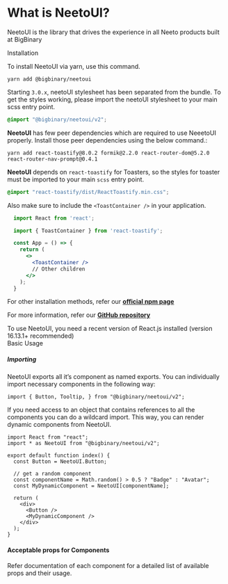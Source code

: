 
<Meta title="Introduction" />

<style>{`
  .subheading {
    --mediumdark: '#999999';
    font-weight: 900;
    font-size: 13px;
    color: #999;
    letter-spacing: 2px;
    line-height: 24px;
    text-transform: uppercase;
    margin-bottom: 12px;
    margin-top: 40px;
  }

  .tip {
    display: inline-block;
    border-radius: 1em;
    font-size: 11px;
    line-height: 12px;
    font-weight: 700;
    background: #2f3941;
    color: #fff;
    padding: 4px 12px;
    margin-right: 10px;
    vertical-align: top;
  }

  .tip-wrapper {
    font-size: 13px;
    line-height: 20px;
    margin-top: 40px;
    margin-bottom: 40px;
  }

  .tip-wrapper code {
    font-size: 12px;
    display: inline-block;
  }
`}</style>

# What is NeetoUI?

NeetoUI is the library that drives the experience in all Neeto products built at BigBinary

<div className="subheading">Installation</div>

To install NeetoUI via yarn, use this command.

```
yarn add @bigbinary/neetoui
```

Starting `3.0.x`, neetoUI stylesheet has been separated from the bundle. To get the styles working, please import the neetoUI stylesheet to your main scss entry point.

```scss
@import "@bigbinary/neetoui/v2";
```

**NeetoUI** has few peer dependencies which are required to use NeeetoUI properly. Install those peer dependencies using the below command.:

```
yarn add react-toastify@8.0.2 formik@2.2.0 react-router-dom@5.2.0 react-router-nav-prompt@0.4.1
```

**NeetoUI** depends on `react-toastify` for Toasters, so the styles for toaster must be imported to your main `scss` entry point.

```scss
@import "react-toastify/dist/ReactToastify.min.css";
```

Also make sure to include the `<ToastContainer />` in your application.

```jsx
  import React from 'react';

  import { ToastContainer } from 'react-toastify';

  const App = () => {
    return (
      <>
        <ToastContainer />
        // Other children
      </>
    );
  }
```

For other installation methods, refer our [**official npm page**](https://www.npmjs.com/package/@bigbinary/neetoui)

For more information, refer our [**GitHub repository**](https://github.com/bigbinary/neeto-ui)

<div className="tip-wrapper">
  <span className="tip">
    To use NeetoUI, you need a recent version of React.js installed (version
    16.13.1+ recommended)
  </span>
</div>

<div className="subheading">Basic Usage</div>

##### Importing

NeetoUI exports all it’s component as named exports. You can individually import necessary components in the following way:

```
import { Button, Tooltip, } from "@bigbinary/neetoui/v2";
```

If you need access to an object that contains references to all the components you can do a wildcard import. This way, you can render dynamic components from NeetoUI.

```
import React from "react";
import * as NeetoUI from "@bigbinary/neetoui/v2";

export default function index() {
  const Button = NeetoUI.Button;

  // get a random component
  const componentName = Math.random() > 0.5 ? "Badge" : "Avatar";
  const MyDynamicComponent = NeetoUI[componentName];

  return (
    <div>
      <Button />
      <MyDynamicComponent />
    </div>
  );
}
```

#### Acceptable props for Components

Refer documentation of each component for a detailed list of available props and their usage.
